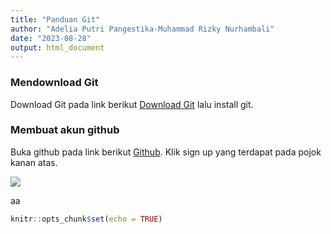 ```yaml
---
title: "Panduan Git"
author: "Adelia Putri Pangestika-Muhammad Rizky Nurhambali"
date: "2023-08-28"
output: html_document
---
```


### Mendownload Git

Download Git pada link berikut [Download Git](https://git-scm.com/downloads) lalu install git.

### Membuat akun github

Buka github pada link berikut [Github](https://github.com/). Klik sign up yang terdapat pada pojok kanan atas.

![](images/sign up true.png)

aa

```r
knitr::opts_chunk$set(echo = TRUE)
```

